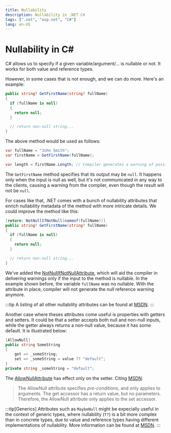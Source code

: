 ```yaml
---
title: Nullability
description: Nullability in .NET C#
tags: [".net", "asp.net", "C#"]
lang: en-US
---
```



# Nullability in C#

C# allows us to specify if a given variable/argument/... is nullable or not.
It works for both value and reference types.

However, in some cases that is not enough, and we can do more.
Here's an example:

```csharp
public string? GetFirstName(string? fullName)
{
  if (fullName is null)
  {
    return null;
  }

  // return non-null string...
}
```

The above method would be used as follows:

```csharp
var fullName = "John Smith";
var firstName = GetFirstName(fullName);

var length = firstName.Length; // Compiler generates a warning of possible null reference!
```

The `GetFirstName` method specifies that its output may be `null`.
It happens only when the input is null as well, but it's not communicated
in any way to the clients, causing a warning from the compiler,
even though the result will not be `null`.

For cases like that, .NET comes with a bunch of nullability attributes that
enrich nullability metadata of the method with more intricate details.
We could improve the method like this:

```csharp {1}
[return: NotNullIfNotNull(nameof(fullName))]
public string? GetFirstName(string? fullName)
{
  if (fullName is null)
  {
    return null;
  }

  // return non-null string...
}
```

We've added the
[NotNullIfNotNullAttribute](https://learn.microsoft.com/en-us/dotnet/api/system.diagnostics.codeanalysis.notnullifnotnullattribute),
which will aid the compiler in delivering warnings only if the input to the
method is nullable. In the example shown before, the variable `fullName` was no
nullable. With the attribute in place, compiler will not generate the null
reference warning anymore.


:::tip
A listing of all other nullability attributes can be found at
[MSDN](https://learn.microsoft.com/en-us/dotnet/csharp/language-reference/attributes/nullable-analysis).
:::

Another case where theses attributes come useful is properties with getters and setters.
It could be that a setter accepts both null and non-null inputs, while the getter always 
returns a non-null value, because it has some default. It is illustrated below:

```csharp
[AllowNull]
public string SomeString
{
    get => _someString;
    set => _someString = value ?? "default";
}
private string _someString = "default";
```

The
[AllowNullAttribute](https://learn.microsoft.com/en-us/dotnet/api/system.diagnostics.codeanalysis.allownullattribute)
has effect only on the setter. Citing
[MSDN](https://learn.microsoft.com/en-us/dotnet/csharp/language-reference/attributes/nullable-analysis#preconditions-allownull-and-disallownull):

> The AllowNull attribute specifies *pre-conditions*, and only applies to
> arguments. The get accessor has a return value, but no parameters. Therefore,
> the AllowNull attribute only applies to the set accessor.

:::tip[Generics] 
Attributes such as `MaybeNull` might be expecially useful in
the context of generic types, where nullability (`T?`) is a bit more complex
than in concrete types, due to value and reference types having different
implementations of nullability. More information can be found at
[MSDN](https://learn.microsoft.com/en-us/dotnet/csharp/nullable-references#generics).
:::